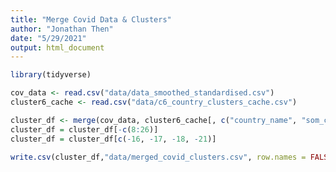 ```yaml
---
title: "Merge Covid Data & Clusters"
author: "Jonathan Then"
date: "5/29/2021"
output: html_document
---
```


```r
library(tidyverse)

cov_data <- read.csv("data/data_smoothed_standardised.csv")
cluster6_cache <- read.csv("data/c6_country_clusters_cache.csv")
```

```r
cluster_df <- merge(cov_data, cluster6_cache[, c("country_name", "som_cluster", "value_col")], by=c("country_name","country_name"))
cluster_df = cluster_df[-c(8:26)]
cluster_df = cluster_df[c(-16, -17, -18, -21)]

```

```r
write.csv(cluster_df,"data/merged_covid_clusters.csv", row.names = FALSE)

```